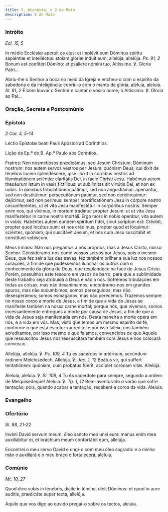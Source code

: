 ```yaml
---
title: S. Atanásio, a 2 de Maio
description: 2 de Maio
---
```


### Intróito

<em>Ecl. 15, 5</em>

<div class="side-by-side not-content">

In médio Ecclésiæ apéruit os ejus: et implévit eum Dóminus spíritu sapiéntiæ
    et intelléctus: stolam glóriæ índuit eum, allelúja, allelúja.
    <em>Ps. 91, 2</em>
    Bonum est confitéri Dómino: et psállere nómini tuo, Altíssime. ℣. Gloria
    Patri...

Abriu-lhe o Senhor a boca no meio da Igreja e encheu-o com o espírito da
    sabedoria e da inteligência: cobriu-o com o manto da glória, aleluia,
    aleluia. <em>Sl. 91, 2</em> É bom louvar o Senhor e cantar o vosso nome, ó
    Altíssimo. ℣. Glória ao Pai...

</div>

### Oração, Secreta e Postcomúnio


<LinkCard
  href="/missal/comum/12confessorespontifices2"
  title="Confessores Pontífices - Missa Sacerdótes tui"
/>

### Epístola

<em>2 Cor. 4, 5-14</em>

<div class="side-by-side not-content">

Léctio Epístolæ beáti Pauli Apóstoli ad Corínthios.

Lição da Ep.ª do B. Ap.º Paulo aos Coríntios.

Fratres: Non nosmetípsos prædicámus, sed Jesum Christum, Dóminum nostrum:
    nos autem servos vestros per Jesum: quóniam Deus, qui dixit de ténebris
    lucem splendéscere, ipse illúxit in córdibus nostris ad illuminatiónem
    sciéntiæ claritátis Dei, in fácie Christi Jesu. Habémus autem thesáurum
    istum in vasis fictílibus: ut sublímitas sit virtútis Dei, et non ex nobis.
    In ómnibus tribulatiónem pátimur, sed non angustiámur: aperiántur, sed non
    destitúimur: persecutiónem pátimur, sed non derelínquimur: dejícimur, sed
    non perímus: semper mortificatiónem Jesu in córpore nostro circumferéntes,
    ut et vita Jesu manifestétur in corpóribus nostris. Semper enim nos, qui
    vívimus, in mortem trádimur propter Jesum: ut et vita Jesu manifestétur in
    carne nostra mortáli. Ergo mors in nobis operátur, vita autem in vobis.
    Habéntes autem eúndem spíritum fidei, sicut scriptum est: Crédidi, propter
    quod locútus sum: et nos crédimus, propter quod et lóquimur: sciéntes,
    quóniam, qui suscitávit Jesum, et nos cum Jesu suscitábit et constítuet
    vobíscum.

Meus irmãos: Não nos pregamos a nós próprios, mas a Jesus Cristo, nosso
    Senhor. Consideramo-nos como vossos servos por Jesus, pois o mesmo Deus, que
    fez sair a luz das trevas, fez também brilhar a sua luz nos nossos corações,
    a fim de que pudéssemos iluminar os outros com o conhecimento da glória de
    Deus, que resplandece na face de Jesus Cristo. Porém, possuímos este tesouro
    em vasos de barro, para que a sublimidade deste trabalho seja atribuída a
    Deus e não a nós. Sofremos tribulações em todas as coisas, mas não
    desanimamos; encontramo-nos em grandes apuros, mas não sucumbimos; somos
    perseguidos, mas não desesperamos; somos esmagados, mas não perecemos.
    Trazemos sempre no nosso corpo a morte de Jesus, a fim de que a vida de
    Jesus se manifeste também na nossa carne mortal; porque nós, que vivemos,
    somos incessantemente entregues à morte por causa de Jesus, a fim de que a
    vida de Jesus seja manifestada em nós. Desta maneira a morte opera em nós, e
    a vida em vós. Mas, visto que temos um mesmo espírito de fé, conforme o que
    está escrito: «acreditei e por isso falei», nós também acreditamos, por isso
    mesmo é que falamos, convencidos de que Aquele que ressuscitou Jesus nos
    ressuscitará também com Jesus e nos colocará convosco.

</div>

<div class="side-by-side not-content">

Allelúja, allelúja. ℣. <em>Ps. 109, 4</em> Tu es sacérdos in ætérnum,
    secúndum órdinem Melchísedech. Allelúja. ℣. <em>Jac. 1, 12</em> Beátus vir,
    qui suffert tentatiónem: quóniam, cum probátus fúerit, accípiet corónam
    vitæ. Allelúja.

Aleluia, aleluia. ℣. <em>Sl. 109, 4</em> Tu és sacerdote para sempre,
    segundo a ordem de Melquisedeque! Aleluia. ℣. <em>Tg. 1, 12</em>
    Bem-aventurado o varão que sofre tentação; pois, quando acabar a tentação, receberá
    a coroa da vida. Aleluia.

</div>

### Evangelho

<LinkCard
  href="/missal/santos/03-18#evangelho"
  title="S. Cirilo de Jerusalém, B. Conf. e Doutor"
/>

### Ofertório

<em>Sl. 88, 21-22</em>

<div class="side-by-side not-content">

Invéni David servum meum, óleo sancto meo unxi eum: manus enim mea
    auxiliábitur ei, et bráchium meum confortábit eum, allelúja.

Encontrei o meu servo David e ungi-o com meu óleo sagrado: e a minha mão o
    auxiliará e o meu braço o fortalecerá, aleluia.

</div>

### Comúnio

<em>Mt. 10, 27</em>

<div class="side-by-side not-content">

Quod dico vobis in ténebris, dícite in lúmine, dicit Dóminus: et quod in
    aure audítis, prædicáte super tecta, allelúja.

Aquilo que vos digo ao ouvido pregai-o sobre os tectos, aleluia.

</div>
